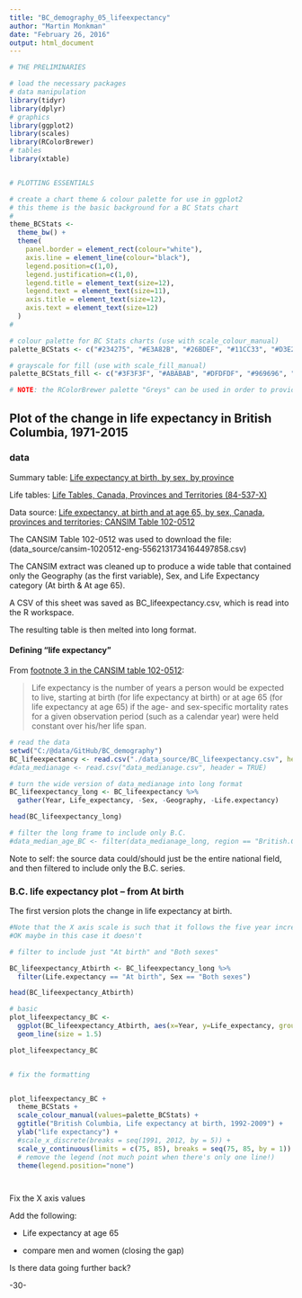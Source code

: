 ```yaml
---
title: "BC_demography_05_lifeexpectancy"
author: "Martin Monkman"
date: "February 26, 2016"
output: html_document
---
```

<!--
Copyright 2020 Province of British Columbia

Licensed under the Apache License, Version 2.0 (the "License");
you may not use this file except in compliance with the License.
You may obtain a copy of the License at

http://www.apache.org/licenses/LICENSE-2.0

Unless required by applicable law or agreed to in writing, software distributed under the License is distributed on an "AS IS" BASIS,
WITHOUT WARRANTIES OR CONDITIONS OF ANY KIND, either express or implied.
See the License for the specific language governing permissions and limitations under the License.
-->



```r

# THE PRELIMINARIES

# load the necessary packages
# data manipulation
library(tidyr)
library(dplyr)
# graphics
library(ggplot2)
library(scales)
library(RColorBrewer)
# tables
library(xtable)


# PLOTTING ESSENTIALS

# create a chart theme & colour palette for use in ggplot2
# this theme is the basic background for a BC Stats chart
#
theme_BCStats <- 
  theme_bw() +
  theme(
    panel.border = element_rect(colour="white"),
    axis.line = element_line(colour="black"),
    legend.position=c(1,0), 
    legend.justification=c(1,0),
    legend.title = element_text(size=12),
    legend.text = element_text(size=11),
    axis.title = element_text(size=12),
    axis.text = element_text(size=12)
  )
#

# colour palette for BC Stats charts (use with scale_colour_manual)
palette_BCStats <- c("#234275", "#E3A82B", "#26BDEF", "#11CC33", "#D3E2ED", "8A8A8A")

# grayscale for fill (use with scale_fill_manual)
palette_BCStats_fill <- c("#3F3F3F", "#ABABAB", "#DFDFDF", "#969696", "#838383", "8A8A8A")

# NOTE: the RColorBrewer palette "Greys" can be used in order to provide more shades

```



## Plot of the change in life expectancy in British Columbia, 1971-2015

### data

Summary table: [Life expectancy at birth, by sex, by province](http://www.statcan.gc.ca/tables-tableaux/sum-som/l01/cst01/health26-eng.htm)

Life tables: [Life Tables, Canada, Provinces and Territories (84-537-X)](http://www5.statcan.gc.ca/olc-cel/olc.action?objId=84-537-X&objType=2&lang=en&limit=0)

Data source: [Life expectancy, at birth and at age 65, by sex, Canada, provinces and territories; CANSIM Table 102-0512](http://www5.statcan.gc.ca/cansim/a26?lang=eng&retrLang=eng&id=1020512&&pattern=&stByVal=1&p1=1&p2=37&tabMode=dataTable&csid=)


The CANSIM Table 102-0512 was used to download the file:  (data_source/cansim-1020512-eng-5562131734164497858.csv)


The CANSIM extract was cleaned up to produce a wide table that contained only the Geography (as the first variable), Sex, and Life Expectancy category (At birth & At age 65). 

A CSV of this sheet was saved as BC_lifeexpectancy.csv, which is read into the R workspace.

The resulting table is then melted into long format.

#### Defining "life expectancy"

From [footnote 3 in the CANSIM table 102-0512](http://www5.statcan.gc.ca/cansim/a26?lang=eng&retrLang=eng&id=1020512&&pattern=&stByVal=1&p1=1&p2=37&tabMode=dataTable&csid=):

> Life expectancy is the number of years a person would be expected to live, 
> starting at birth (for life expectancy at birth) or at age 65 (for life expectancy at age 65) 
> if the age- and sex-specific mortality rates for a given observation period 
> (such as a calendar year) were held constant over his/her life span.


```r



# read the data
setwd("C:/@data/GitHub/BC_demography")
BC_lifeexpectancy <- read.csv("./data_source/BC_lifeexpectancy.csv", header = TRUE)
#data_medianage <- read.csv("data_medianage.csv", header = TRUE)

# turn the wide version of data_medianage into long format
BC_lifeexpectancy_long <- BC_lifeexpectancy %>%
  gather(Year, Life_expectancy, -Sex, -Geography, -Life.expectancy)

head(BC_lifeexpectancy_long)

# filter the long frame to include only B.C. 
#data_median_age_BC <- filter(data_medianage_long, region == "British.Columbia")

```

Note to self: the source data could/should just be the entire national field, and then filtered to include only the B.C. series.



### B.C. life expectancy plot -- from At birth

The first version plots the change in life expectancy at birth.






```r


#Note that the X axis scale is such that it follows the five year increments of the Census of Canada.
#OK maybe in this case it doesn't

# filter to include just "At birth" and "Both sexes"

BC_lifeexpectancy_Atbirth <- BC_lifeexpectancy_long %>%
  filter(Life.expectancy == "At birth", Sex == "Both sexes")

head(BC_lifeexpectancy_Atbirth)

# basic
plot_lifeexpectancy_BC <- 
  ggplot(BC_lifeexpectancy_Atbirth, aes(x=Year, y=Life_expectancy, group=Geography)) +
  geom_line(size = 1.5)

plot_lifeexpectancy_BC


# fix the formatting


plot_lifeexpectancy_BC +
  theme_BCStats +
  scale_colour_manual(values=palette_BCStats) +
  ggtitle("British Columbia, Life expectancy at birth, 1992-2009") +
  ylab("life expectancy") +
  #scale_x_discrete(breaks = seq(1991, 2012, by = 5)) +
  scale_y_continuous(limits = c(75, 85), breaks = seq(75, 85, by = 1)) +
  # remove the legend (not much point when there's only one line!)
  theme(legend.position="none")




```


Fix the X axis values



Add the following:

* Life expectancy at age 65

* compare men and women (closing the gap)

Is there data going further back?

-30-